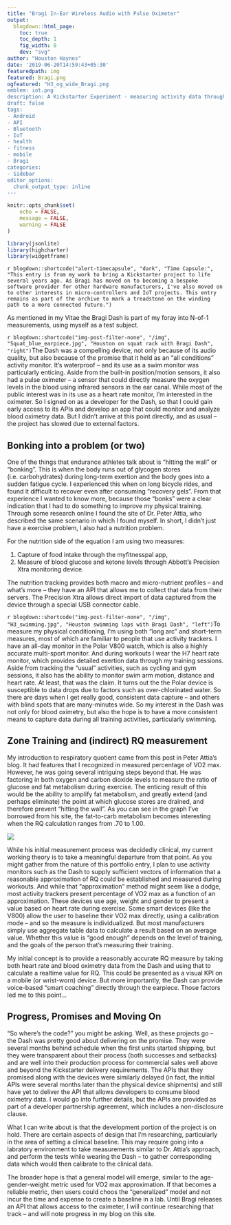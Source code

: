 ```yaml
---
title: "Bragi In-Ear Wireless Audio with Pulse Oximeter"
output:
  blogdown::html_page:
    toc: true
    toc_depth: 1
    fig_width: 8
    dev: "svg"
author: "Houston Haynes"
date: '2019-06-20T14:59:43+05:30'
featuredpath: img
featured: Bragi.png
ogfeatured: "H3_og_wide_Bragi.png
emblem: iot.png
description: A Kickstarter Experiment - measuring activity data through optical pulse oximeters placed in ear canal
draft: false
tags:
- Android
- API
- Bluetooth
- IoT
- health
- fitness
- mobile
- Bragi
categories: 
- Sidebar
editor_options: 
  chunk_output_type: inline
---
```

```r
knitr::opts_chunk$set(
	echo = FALSE,
	message = FALSE,
	warning = FALSE
)

library(jsonlite)
library(highcharter)
library(widgetframe)
```

`r blogdown::shortcode("alert-timecapsule", "dark", "Time Capsule:", "This entry is from my work to bring a Kickstarter project to life several years ago. As Bragi has moved on to becoming a bespoke software provider for other hardware manufacturers, I've also moved on to other interests in micro-controllers and IoT projects. This entry remains as part of the archive to mark a treadstone on the winding path to a more connected future.")`

As mentioned in my Vitae the Bragi Dash is part of my foray into N-of-1 measurements, using myself as a test subject. 

`r blogdown::shortcode("img-post-filter-none", "/img", "Squat_blue_earpiece.jpg", "Houston on squat rack with Bragi Dash", "right")`The Dash was a compelling device, not only because of its audio quality, but also because of the promise that it held as an “all conditions” activity monitor. It’s waterproof – and its use as a swim monitor was particularly enticing. Aside from the built-in position/motion sensors, it also had a pulse oximeter – a sensor that could directly measure the oxygen levels in the blood using infrared sensors in the ear canal. While most of the public interest was in its use as a heart rate monitor, I’m interested in the oximeter. So I signed on as a developer for the Dash, so that I could gain early access to its APIs and develop an app that could monitor and analyze blood oximetry data. But I didn’t arrive at this point directly, and as usual – the project has slowed due to external factors.

## Bonking into a problem (or two)

One of the things that endurance athletes talk about is “hitting the wall” or “bonking”. This is when the body runs out of glycogen stores (i.e. carbohydrates) during long-term exertion and the body goes into a sudden fatigue cycle. I experienced this when on long bicycle rides, and found it difficult to recover even after consuming “recovery gels”. From that experience I wanted to know more, because those “bonks” were a clear indication that I had to do something to improve my physical training. Through some research online I found the site of Dr. Peter Attia, who described the same scenario in which I found myself. In short, I didn’t just have a exercise problem, I also had a nutrition problem.

For the nutrition side of the equation I am using two measures:

1) Capture of food intake through the myfitnesspal app,
1) Measure of blood glucose and ketone levels through Abbott’s Precision Xtra monitoring device.

The nutrition tracking provides both macro and micro-nutrient profiles – and what’s more – they have an API that allows me to collect that data from their servers. The Precision Xtra allows direct import of data captured from the device through a special USB connector cable.

`r blogdown::shortcode("img-post-filter-none", "/img", "H3_swimming.jpg", "Houston swimming laps with Bragi Dash", "left")`To measure my physical conditioning, I’m using both “long arc” and short-term measures, most of which are familiar to people that use activity trackers. I have an all-day monitor in the Polar V800 watch, which is also a highly accurate multi-sport monitor. And during workouts I wear the H7 heart rate monitor, which provides detailed exertion data through my training sessions. Aside from tracking the “usual” activities, such as cycling and gym sessions, it also has the ability to monitor swim arm motion, distance and heart rate. At least, that was the claim. It turns out the the Polar device is susceptible to data drops due to factors such as over-chlorinated water. So there are days when I get really good, consistent data capture – and others with blind spots that are many-minutes wide. So my interest in the Dash was not only for blood oximetry, but also the hope is to have a more consistent means to capture data during all training activities, particularly swimming.

## Zone Training and (indirect) RQ measurement

My introduction to respiratory quotient came from this post in Peter Attia’s blog. It had features that I recognized in measured percentage of VO2 max. However, he was going several intriguing steps beyond that. He was factoring in both oxygen and carbon dioxide levels to measure the ratio of glucose and fat metabolism during exercise. The enticing result of this would be the ability to amplify fat metabolism, and greatly extend (and perhaps eliminate) the point at which glucose stores are drained, and therefore prevent “hitting the wall”. As you can see in the graph I’ve borrowed from his site, the fat-to-carb metabolism becomes interesting when the RQ calculation ranges from .70 to 1.00.

<div class="col-sm-8 centered" style="padding:0">
  <img class="rounded bordered img-fluid filter-none col-md-8" src="/img/RQ-explanation.jpg"/>
</div>

While his initial measurement process was decidedly clinical, my current working theory is to take a meaningful departure from that point. As you might gather from the nature of this portfolio entry, I plan to use activity monitors such as the Dash to supply sufficient vectors of information that a reasonable approximation of RQ could be established and measured during workouts. And while that “approximation” method might seem like a dodge, most activity trackers present percentage of VO2 max as a function of an approximation. These devices use age, weight and gender to present a value based on heart rate during exercise. Some smart devices (like the V800) allow the user to baseline their VO2 max directly, using a calibration mode – and so the measure is individualized. But most manufacturers simply use aggregate table data to calculate a result based on an average value. Whether this value is “good enough” depends on the level of training, and the goals of the person that’s measuring their training.

My initial concept is to provide a reasonably accurate RQ measure by taking both heart rate and blood oximetry data from the Dash and using that to calculate a realtime value for RQ. This could be presented as a visual KPI on a mobile (or wrist-worn) device. But more importantly, the Dash can provide voice-based “smart coaching” directly through the earpiece. Those factors led me to this point…

## Progress, Promises and Moving On

“So where’s the code?” you might be asking. Well, as these projects go – the Dash was pretty good about delivering on the promise. They were several months behind schedule when the first units started shipping, but they were transparent about their process (both successes and setbacks) and are well into their production process for commercial sales well above and beyond the Kickstarter delivery requirements. The APIs that they promised along with the devices were similarly delayed (in fact, the initial APIs were several months later than the physical device shipments) and still have yet to deliver the API that allows developers to consume blood oximetry data. I would go into further details, but the APIs are provided as part of a developer partnership agreement, which includes a non-disclosure clause.

What I can write about is that the development portion of the project is on hold. There are certain aspects of design that I’m researching, particularly in the area of setting a clinical baseline. This may require going into a labratory environment to take measurements similar to Dr. Attia’s approach, and perform the tests while wearing the Dash – to gather corresponding data which would then calibrate to the clinical data.

The broader hope is that a general model will emerge, similar to the age-gender-weight metric used for VO2 max approximation. If that becomes a reliable metric, then users could choos the “generalized” model and not incur the time and expense to create a baseline in a lab. Until Bragi releases an API that allows access to the oximeter, I will continue researching that track – and will note progress in my blog on this site.